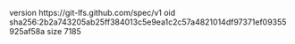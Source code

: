 version https://git-lfs.github.com/spec/v1
oid sha256:2b2a743205ab25ff384013c5e9ea1c2c57a4821014df97371ef09355925af58a
size 7185
